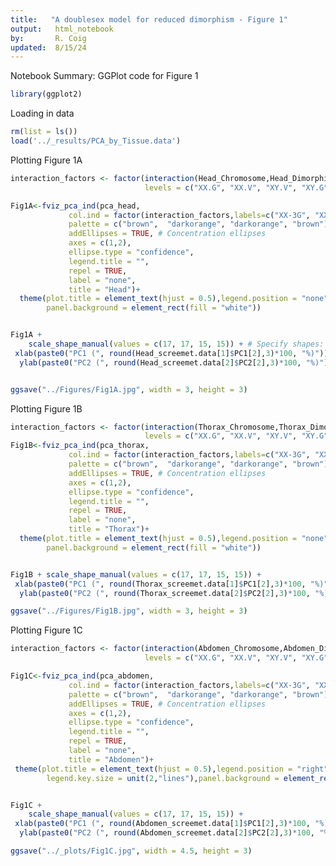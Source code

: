 ```yaml
---
title:   "A doublesex model for reduced dimorphism - Figure 1"
output:   html_notebook
by:       R. Coig
updated:  8/15/24
---
```

Notebook Summary: GGPlot code for Figure 1
```r
library(ggplot2)
```
Loading in data
```r
rm(list = ls())
load('../_results/PCA_by_Tissue.data')
```
Plotting Figure 1A
```r
interaction_factors <- factor(interaction(Head_Chromosome,Head_Dimorphism), 
                              levels = c("XX.G", "XX.V", "XY.V", "XY.G"))

Fig1A<-fviz_pca_ind(pca_head,
             col.ind = factor(interaction_factors,labels=c("XX-3G", "XX-VSC", "XY-VSC", "XY-3G")),
             palette = c("brown",  "darkorange", "darkorange", "brown"),
             addEllipses = TRUE, # Concentration ellipses
             axes = c(1,2),
             ellipse.type = "confidence",
             legend.title = "",
             repel = TRUE,
             label = "none",
             title = "Head")+
  theme(plot.title = element_text(hjust = 0.5),legend.position = "none",
        panel.background = element_rect(fill = "white"))


Fig1A +
    scale_shape_manual(values = c(17, 17, 15, 15)) + # Specify shapes: 17 for triangle, 15 for square
 xlab(paste0("PC1 (", round(Head_screemet.data[1]$PC1[2],3)*100, "%)")) +
  ylab(paste0("PC2 (", round(Head_screemet.data[2]$PC2[2],3)*100, "%)"))


ggsave("../Figures/Fig1A.jpg", width = 3, height = 3)
```
Plotting Figure 1B
```r

interaction_factors <- factor(interaction(Thorax_Chromosome,Thorax_Dimorphism), 
                              levels = c("XX.G", "XX.V", "XY.V", "XY.G"))
Fig1B<-fviz_pca_ind(pca_thorax,
             col.ind = factor(interaction_factors,labels=c("XX-3G", "XX-VSC", "XY-VSC", "XY-3G")),
             palette = c("brown",  "darkorange", "darkorange", "brown"),
             addEllipses = TRUE, # Concentration ellipses
             axes = c(1,2),
             ellipse.type = "confidence",
             legend.title = "",
             repel = TRUE,
             label = "none",
             title = "Thorax")+
  theme(plot.title = element_text(hjust = 0.5),legend.position = "none", 
        panel.background = element_rect(fill = "white"))


Fig1B + scale_shape_manual(values = c(17, 17, 15, 15)) +
 xlab(paste0("PC1 (", round(Thorax_screemet.data[1]$PC1[2],3)*100, "%)")) +
  ylab(paste0("PC2 (", round(Thorax_screemet.data[2]$PC2[2],3)*100, "%)"))

ggsave("../Figures/Fig1B.jpg", width = 3, height = 3)
```
Plotting Figure 1C
```r
interaction_factors <- factor(interaction(Abdomen_Chromosome,Abdomen_Dimorphism), 
                              levels = c("XX.G", "XX.V", "XY.V", "XY.G"))

Fig1C<-fviz_pca_ind(pca_abdomen,
             col.ind = factor(interaction_factors,labels=c("XX-3G", "XX-VSC", "XY-VSC", "XY-3G")),
             palette = c("brown",  "darkorange", "darkorange", "brown"),
             addEllipses = TRUE, # Concentration ellipses
             axes = c(1,2),
             ellipse.type = "confidence",
             legend.title = "",
             repel = TRUE,
             label = "none",
             title = "Abdomen")+
 theme(plot.title = element_text(hjust = 0.5),legend.position = "right", 
        legend.key.size = unit(2,"lines"),panel.background = element_rect(fill = "white"))


Fig1C +
    scale_shape_manual(values = c(17, 17, 15, 15)) +
 xlab(paste0("PC1 (", round(Abdomen_screemet.data[1]$PC1[2],3)*100, "%)")) +
  ylab(paste0("PC2 (", round(Abdomen_screemet.data[2]$PC2[2],3)*100, "%)"))

ggsave("../_plots/Fig1C.jpg", width = 4.5, height = 3)
```